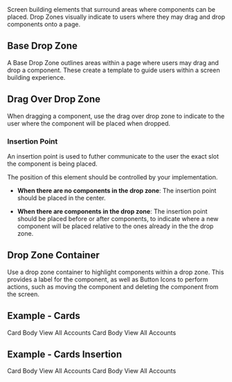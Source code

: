 
<div className="lead doc">
  Screen building elements that surround areas where components can be placed. Drop Zones visually indicate to users where they may drag and drop components onto a page.
</div>

## Base Drop Zone

A Base Drop Zone outlines areas within a page where users may drag and drop a component. These create a template to guide users within a screen building experience.

<Example title="Drop Zone - Base">
  <CodeView toggleCode={false}>
    <DropZone>
      <DemoComponent />
    </DropZone>
  </CodeView>
</Example>

## Drag Over Drop Zone

When dragging a component, use the drag over drop zone to indicate to the user where the component will be placed when dropped.

<Example title="Drop Zone - Drag Over">
  <CodeView>
    <Demo>
      <DropZone isDragging>
        <DropZoneLabel headerText="Content" />
        <DemoComponent />
        <DropZoneInsertionPoint />
        <DemoComponent />
      </DropZone>
    </Demo>
  </CodeView>
</Example>

### Insertion Point

An insertion point is used to futher communicate to the user the exact slot the component is being placed.

<CodeView toggleCode={false}>
  <DropZoneInsertionPoint/>
</CodeView>

The position of this element should be controlled by your implementation.

* **When there are no components in the drop zone**: The insertion point should be placed in the center.

* **When there are components in the drop zone**: The insertion point should be placed before or after components, to indicate where a new component will be placed relative to the ones already in the the drop zone.

## Drop Zone Container

Use a drop zone container to highlight components within a drop zone. This provides a label for the component, as well as Button Icons to perform actions, such as moving the component and deleting the component from the screen.

<Example title="Drop Zone - Container">
  <CodeView>
    <DropZone>
      <DemoComponent />
      <DropZoneContainer hasActions isHovered>
        <DemoComponent />
      </DropZoneContainer>
    </DropZone>
  </CodeView>
</Example>

## Example - Cards
<Example title="Drop Zone - Cards Example">
  <CodeView>
    <Demo>
      <DropZone>
        <DropZoneContainer hasActions>
          <Card className="slds-m-bottom_small">
            <CardHeader
              title="Accounts"
              showIcon
              symbol="account"
            />
            <CardBody hasPadding>
              Card Body
            </CardBody>
            <CardFooter linkTabIndex="-1">
              View All <span className="slds-assistive-text">Accounts</span>
            </CardFooter>
          </Card>
        </DropZoneContainer>
        <DropZoneContainer hasActions>
          <Card className="slds-m-top_small">
            <CardHeader
              title="Accounts"
              showIcon
              symbol="account"
            />
            <CardBody hasPadding>
              Card Body
            </CardBody>
            <CardFooter linkTabIndex="-1">
              View All <span className="slds-assistive-text">Accounts</span>
            </CardFooter>
          </Card>
        </DropZoneContainer>
      </DropZone>
    </Demo>
  </CodeView>
</Example>

## Example - Cards Insertion
<Example title="Drop Zone - Cards Insert Example">
  <CodeView>
    <Demo>
      <DropZone isDragging>
        <DropZoneLabel headerText="Content" />
        <DropZoneContainer hasActions>
          <Card className="slds-m-bottom_small">
            <CardHeader title="Accounts" showIcon symbol="account" />
            <CardBody hasPadding>Card Body</CardBody>
            <CardFooter linkTabIndex="-1">
              View All <span className="slds-assistive-text">Accounts</span>
            </CardFooter>
          </Card>
        </DropZoneContainer>
        <DropZoneInsertionPoint />
        <DropZoneContainer hasActions>
          <Card className="slds-m-top_small">
            <CardHeader title="Accounts" showIcon symbol="account" />
            <CardBody hasPadding>Card Body</CardBody>
            <CardFooter linkTabIndex="-1">
              View All <span className="slds-assistive-text">Accounts</span>
            </CardFooter>
          </Card>
        </DropZoneContainer>
      </DropZone>
    </Demo>
  </CodeView>
</Example>
